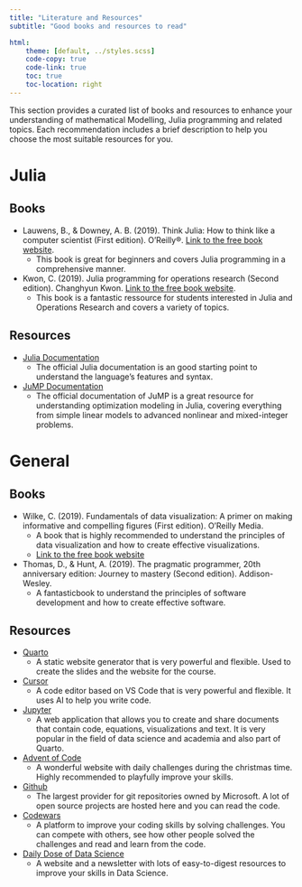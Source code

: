 ```yaml
---
title: "Literature and Resources"
subtitle: "Good books and resources to read"

html:
    theme: [default, ../styles.scss]
    code-copy: true
    code-link: true
    toc: true
    toc-location: right
---
```


This section provides a curated list of books and resources to enhance your understanding of mathematical Modelling, Julia programming and related topics. Each recommendation includes a brief description to help you choose the most suitable resources for you.

# Julia

## Books
- Lauwens, B., & Downey, A. B. (2019). Think Julia: How to think like a computer scientist (First edition). O’Reilly®. [Link to the free book website](https://benlauwens.github.io/ThinkJulia.jl/latest/book.html).
    - This book is great for beginners and covers Julia programming in a comprehensive manner.
- Kwon, C. (2019). Julia programming for operations research (Second edition). Changhyun Kwon. [Link to the free book website](https://www.chkwon.net/julia/).
    - This book is a fantastic ressource for students interested in Julia and Operations Research and covers a variety of topics.

## Resources
- [Julia Documentation](https://docs.julialang.org/)
    - The official Julia documentation is an good starting point to understand the language's features and syntax.
- [JuMP Documentation](https://jump.dev/JuMP.jl/stable/)
    - The official documentation of JuMP is a great resource for understanding optimization modeling in Julia, covering everything from simple linear models to advanced nonlinear and mixed-integer problems.

# General

## Books

- Wilke, C. (2019). Fundamentals of data visualization: A primer on making informative and compelling figures (First edition). O’Reilly Media.
    - A book that is highly recommended to understand the principles of data visualization and how to create effective visualizations.
    - [Link to the free book website](https://clauswilke.com/dataviz/)
- Thomas, D., & Hunt, A. (2019). The pragmatic programmer, 20th anniversary edition: Journey to mastery (Second edition). Addison-Wesley.
    - A fantasticbook to understand the principles of software development and how to create effective software.

## Resources

- [Quarto](https://quarto.org)
    - A static website generator that is very powerful and flexible. Used to create the slides and the website for the course.
- [Cursor](https://cursor.sh)
    - A code editor based on VS Code that is very powerful and flexible. It uses AI to help you write code.
- [Jupyter](https://jupyter.org)
    - A web application that allows you to create and share documents that contain code, equations, visualizations and text. It is very popular in the field of data science and academia and also part of Quarto.
- [Advent of Code](https://adventofcode.com/)
    - A wonderful website with daily challenges during the christmas time. Highly recommended to playfully improve your skills.
- [Github](https://github.com)
    - The largest provider for git repositories owned by Microsoft. A lot of open source projects are hosted here and you can read the code. 
- [Codewars](https://codewars.com)
    - A platform to improve your coding skills by solving challenges. You can compete with others, see how other people solved the challenges and read and learn from the code.
- [Daily Dose of Data Science](https://www.dailydoseofds.com)
    - A website and a newsletter with lots of easy-to-digest resources to improve your skills in Data Science.
    